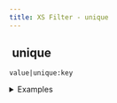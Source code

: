 ```yaml
---
title: XS Filter - unique
---
```


## <img src="../assets/docuBadge (11).png" alt="" data-size="line"> unique <a href="#xs-unique" id="xs-unique"></a>

`value|unique:key`

<details>

<summary>Examples</summary>

```javascript
[1,2,2,3]|unique    // Returns [1,2,3]
[{"id":1},{"id":1}]|unique:"id"    // Returns [{"id":1}]
```

</details>
